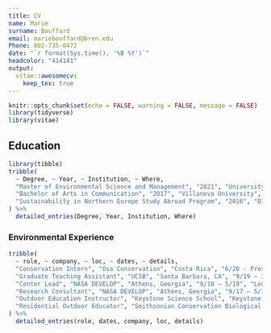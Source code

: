 ```yaml
---
title: CV
name: Marie
surname: Bouffard
email: mariebouffard@bren.edu
Phone: 802-735-8472
date: "`r format(Sys.time(), '%B %Y')`"
headcolor: "414141"
output: 
  vitae::awesomecv:
    keep_tex: true
---
```


```r
knitr::opts_chunk$set(echo = FALSE, warning = FALSE, message = FALSE)
library(tidyverse)
library(vitae)
```

## Education

```r
library(tibble)
tribble(
  ~ Degree, ~ Year, ~ Institution, ~ Where,
  "Master of Environmental Science and Management", "2021", "University of California, Santa Barbara (UCSB)", "Bren School of Environmental Science & Management",
  "Bachelor of Arts in Communication", "2017", "Villanova University", "Greater Philadelphia, Pennsylvania",
  "Sustainability in Northern Europe Study Abroad Program", "2016", "DIS", "Copenhagen, Denmark"
) %>% 
  detailed_entries(Degree, Year, Institution, Where)
```

### Environmental Experience

```r
tribble(
  ~ role, ~ company, ~ loc, ~ dates, ~ details,
  "Conservation Intern", "Osa Conservation", "Costa Rica", "6/20 - Present", "Conducted spatial analysis to support Osa Conservation’s work and provide farmers with the necessary information to implement sustainable farming practices in a manner that is beneficial to them and the local wildlife.",
  "Graduate Teaching Assistant", "UCSB", "Santa Barbara, CA", "9/19 – 3/20", "Developed lesson plans, managed grading, and taught LING50: Language and Power (Linguistics Department) and COMM 1: Introduction to Communication (Department of Communication).",
  "Center Lead", "NASA DEVELOP", "Athens, Georgia", "9/18 – 5/19", "Led NASA DEVELOP’s Georgia Node by managing all node projects, research teams, hiring, and communications with partners and stakeholders. Developed 5 research proposals that were funded by NASA Applied Sciences Division. Served on the NASA DEVELOP strategic communication initiative team by holding science communication workshops, and writing content for program social media. Attended NASA DEVELOP Leadership Conference 2019 at NASA Langley Research Center to provide input on future and direction of the program.",
  "Research Consultant", "NASA DEVELOP", "Athens, Georgia", "9/17 – 5/18", "Conducted geospatial analysis to provide data for government and international NGO project partners for their decision making on environmental policy issues. Led deliverable creation and technical reports for project team.",
  "Outdoor Education Instructor", "Keystone Science School", "Keystone, Colorado", "Created place-based environmental science curriculum for summer programs. Led groups of 13 students aged 7 to 17 on back country camping and backpacking trips throughout Colorado.",
  "Residential Outdoor Educator", "Smithsonian Conservation Biological Institute", "Front Royal, Virginia", "6/16-8/16 and 6/17 and 8/17", "Developed and taught 90-minute weekly lessons on ecology, environmental conservation, plant identification, science writing, maps, and sustainable food systems for students aged 11 to 16. Served as an ambassador for the Friends of the National Zoo (FONZ).",
) %>% 
  detailed_entries(role, dates, company, loc, details)
```
